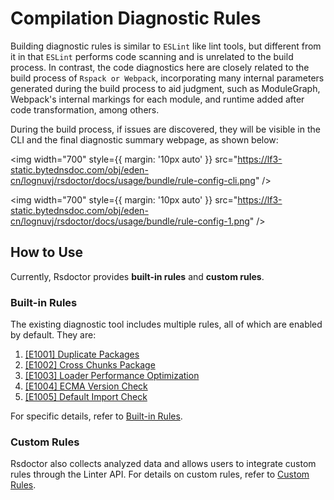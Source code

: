 # Compilation Diagnostic Rules

Building diagnostic rules is similar to `ESLint` like lint tools, but different from it in that `ESLint` performs code scanning and is unrelated to the build process. In contrast, the code diagnostics here are closely related to the build process of `Rspack or Webpack`, incorporating many internal parameters generated during the build process to aid judgment, such as ModuleGraph, Webpack's internal markings for each module, and runtime added after code transformation, among others.

During the build process, if issues are discovered, they will be visible in the CLI and the final diagnostic summary webpage, as shown below:

<img
  width="700"
  style={{ margin: '10px auto' }}
  src="https://lf3-static.bytednsdoc.com/obj/eden-cn/lognuvj/rsdoctor/docs/usage/bundle/rule-config-cli.png"
/>

<img
  width="700"
  style={{ margin: '10px auto' }}
  src="https://lf3-static.bytednsdoc.com/obj/eden-cn/lognuvj/rsdoctor/docs/usage/bundle/rule-config-1.png"
/>

## How to Use

Currently, Rsdoctor provides **built-in rules** and **custom rules**.

### Built-in Rules

The existing diagnostic tool includes multiple rules, all of which are enabled by default. They are:

1. [[E1001] Duplicate Packages](/guide/rules/rules#e1001-duplicate-packages)
2. [[E1002] Cross Chunks Package](/guide/rules/rules#e1002-cross-chunks-package)
3. [[E1003] Loader Performance Optimization](/guide/rules/rules#e1003-loader-performance-optimization)
4. [[E1004] ECMA Version Check](/guide/rules/rules#e1004-ecma-version-check)
5. [[E1005] Default Import Check](/guide/rules/rules#e1005-default-import-check)

For specific details, refer to [Built-in Rules](/guide/rules/rules).

### Custom Rules

Rsdoctor also collects analyzed data and allows users to integrate custom rules through the Linter API. For details on custom rules, refer to [Custom Rules](/guide/rules/rule-custom).
